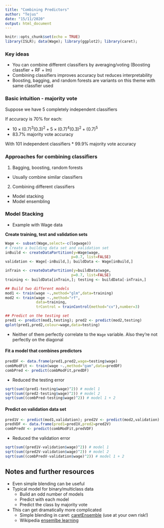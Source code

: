 ```yaml
---
title: "Combining Predictors"
author: "Tejus"
date: "15/11/2020"
output: html_document
---
```


```r
knitr::opts_chunk$set(echo = TRUE)
library(ISLR); data(Wage); library(ggplot2); library(caret);
```


### Key ideas

* You can combine different classifiers by averaging/voting (Boosting classfier + RF + lm)
* Combining classifiers improves accuracy but reduces interpretability
* Boosting, bagging, and random forests are variants on this theme with same classfier used

### Basic intuition - majority vote

Suppose we have 5 completely independent classifiers

If accuracy is 70% for each:

  * $10\times(0.7)^3(0.3)^2 + 5\times(0.7)^4(0.3)^2 + (0.7)^5$
  * 83.7% majority vote accuracy

With 101 independent classifiers
  * 99.9% majority vote accuracy
  

### Approaches for combining classifiers

1. Bagging, boosting, random forests
  * Usually combine similar classifiers
2. Combining different classifiers
  * Model stacking
  * Model ensembling

### Model Stacking 


* Example with Wage data

__Create training, test and validation sets__

```r

Wage <- subset(Wage,select=-c(logwage))
# Create a building data set and validation set
inBuild <- createDataPartition(y=Wage$wage,
                              p=0.7, list=FALSE)
validation <- Wage[-inBuild,]; buildData <- Wage[inBuild,]

inTrain <- createDataPartition(y=buildData$wage,
                              p=0.7, list=FALSE)
training <- buildData[inTrain,]; testing <- buildData[-inTrain,]

## Build two different models
mod1 <- train(wage ~.,method="glm",data=training)
mod2 <- train(wage ~.,method="rf",
              data=training, 
              trControl = trainControl(method="cv"),number=3)

## Predict on the testing set 
pred1 <- predict(mod1,testing); pred2 <- predict(mod2,testing)
qplot(pred1,pred2,colour=wage,data=testing)
```

* Neither of them perfectly correlate to the `Wage` variable. Also they're not perfectly on the diagonal

#### Fit a model that combines predictors

```r
predDF <- data.frame(pred1,pred2,wage=testing$wage)
combModFit <- train(wage ~.,method="gam",data=predDF)
combPred <- predict(combModFit,predDF)
```


* Reduced the testing error

```r
sqrt(sum((pred1-testing$wage)^2)) # model 1
sqrt(sum((pred2-testing$wage)^2)) # model 2
sqrt(sum((combPred-testing$wage)^2)) # model 1 + 2
```

#### Predict on validation data set

```r
pred1V <- predict(mod1,validation); pred2V <- predict(mod2,validation)
predVDF <- data.frame(pred1=pred1V,pred2=pred2V)
combPredV <- predict(combModFit,predVDF)
```

* Reduced the validation error

```r
sqrt(sum((pred1V-validation$wage)^2)) # model 1
sqrt(sum((pred2V-validation$wage)^2)) # model 2
sqrt(sum((combPredV-validation$wage)^2)) # model 1 + 2
```


## Notes and further resources

* Even simple blending can be useful
* Typical model for binary/multiclass data
  * Build an odd number of models
  * Predict with each model
  * Predict the class by majority vote
* This can get dramatically more complicated
  * Simple blending in caret: [caretEnsemble](https://github.com/zachmayer/caretEnsemble) (use at your own risk!)
  * Wikipedia [ensemlbe learning](http://en.wikipedia.org/wiki/Ensemble_learning)
